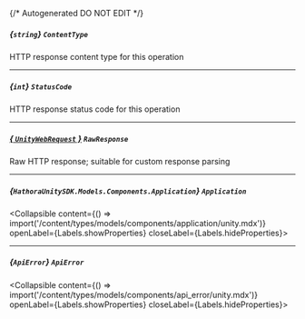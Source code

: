 {/* Autogenerated DO NOT EDIT  */}

##### *{`string`}* `ContentType`
HTTP response content type for this operation

---
##### *{`int`}* `StatusCode`
HTTP response status code for this operation

---
##### [*{ `UnityWebRequest` }*](https://docs.unity3d.com/2021.3/Documentation/ScriptReference/Networking.UnityWebRequest.html) `RawResponse`
Raw HTTP response; suitable for custom response parsing

---
##### *{`HathoraUnitySDK.Models.Components.Application`}* `Application`
<Collapsible content={() => import('/content/types/models/components/application/unity.mdx')} openLabel={Labels.showProperties} closeLabel={Labels.hideProperties}>
</Collapsible>

---
##### *{`ApiError`}* `ApiError`
<Collapsible content={() => import('/content/types/models/components/api_error/unity.mdx')} openLabel={Labels.showProperties} closeLabel={Labels.hideProperties}>
</Collapsible>


